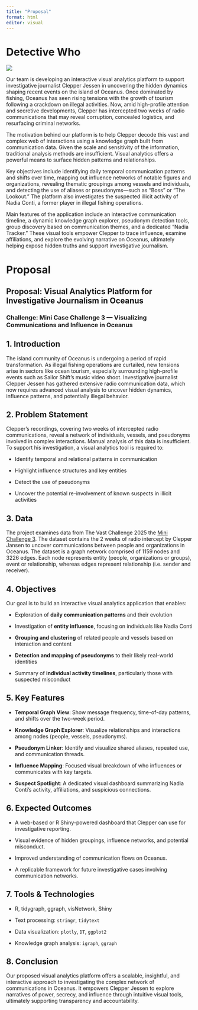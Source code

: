 ```yaml
---
title: "Proposal"
format: html
editor: visual
---
```


# Detective Who

![](https://encrypted-tbn0.gstatic.com/images?q=tbn:ANd9GcRbr9NG1ZkD3p0DDrGtYcf3zOORN1_nSEWcfg&s)

Our team is developing an interactive visual analytics platform to support investigative journalist Clepper Jessen in uncovering the hidden dynamics shaping recent events on the island of Oceanus. Once dominated by fishing, Oceanus has seen rising tensions with the growth of tourism following a crackdown on illegal activities. Now, amid high-profile attention and secretive developments, Clepper has intercepted two weeks of radio communications that may reveal corruption, concealed logistics, and resurfacing criminal networks.

The motivation behind our platform is to help Clepper decode this vast and complex web of interactions using a knowledge graph built from communication data. Given the scale and sensitivity of the information, traditional analysis methods are insufficient. Visual analytics offers a powerful means to surface hidden patterns and relationships.

Key objectives include identifying daily temporal communication patterns and shifts over time, mapping out influence networks of notable figures and organizations, revealing thematic groupings among vessels and individuals, and detecting the use of aliases or pseudonyms—such as “Boss” or “The Lookout.” The platform also investigates the suspected illicit activity of Nadia Conti, a former player in illegal fishing operations.

Main features of the application include an interactive communication timeline, a dynamic knowledge graph explorer, pseudonym detection tools, group discovery based on communication themes, and a dedicated “Nadia Tracker.” These visual tools empower Clepper to trace influence, examine affiliations, and explore the evolving narrative on Oceanus, ultimately helping expose hidden truths and support investigative journalism.

# Proposal

## **Proposal: Visual Analytics Platform for Investigative Journalism in Oceanus**

### **Challenge:** Mini Case Challenge 3 — Visualizing Communications and Influence in Oceanus

## **1. Introduction**

The island community of Oceanus is undergoing a period of rapid transformation. As illegal fishing operations are curtailed, new tensions arise in sectors like ocean tourism, especially surrounding high-profile events such as Sailor Shift’s music video shoot. Investigative journalist Clepper Jessen has gathered extensive radio communication data, which now requires advanced visual analysis to uncover hidden dynamics, influence patterns, and potentially illegal behavior.

## **2. Problem Statement**

Clepper's recordings, covering two weeks of intercepted radio communications, reveal a network of individuals, vessels, and pseudonyms involved in complex interactions. Manual analysis of this data is insufficient. To support his investigation, a visual analytics tool is required to:

-   Identify temporal and relational patterns in communication

-   Highlight influence structures and key entities

-   Detect the use of pseudonyms

-   Uncover the potential re-involvement of known suspects in illicit activities

## 3. Data

The project examines data from The Vast Challenge 2025 the <a href ="https://vast-challenge.github.io/2025/MC3.html">Mini Challenge 3</a>. The dataset contains the 2 weeks of radio intercept by Clepper Jansen to uncover communications between people and organizations in Oceanus. The dataset is a graph network comprised of 1159 nodes and 3226 edges. Each node represents entity (people, organizations or groups), event or relationship, whereas edges represent relationship (i.e. sender and receiver).

## **4. Objectives**

Our goal is to build an interactive visual analytics application that enables:

-   Exploration of **daily communication patterns** and their evolution

-   Investigation of **entity influence**, focusing on individuals like Nadia Conti

-   **Grouping and clustering** of related people and vessels based on interaction and content

-   **Detection and mapping of pseudonyms** to their likely real-world identities

-   Summary of **individual activity timelines**, particularly those with suspected misconduct

## **5. Key Features**

-   **Temporal Graph View**: Show message frequency, time-of-day patterns, and shifts over the two-week period.

-   **Knowledge Graph Explorer**: Visualize relationships and interactions among nodes (people, vessels, pseudonyms).

-   **Pseudonym Linker**: Identify and visualize shared aliases, repeated use, and communication threads.

-   **Influence Mapping**: Focused visual breakdown of who influences or communicates with key targets.

-   **Suspect Spotlight**: A dedicated visual dashboard summarizing Nadia Conti’s activity, affiliations, and suspicious connections.

## **6. Expected Outcomes**

-   A web-based or R Shiny-powered dashboard that Clepper can use for investigative reporting.

-   Visual evidence of hidden groupings, influence networks, and potential misconduct.

-   Improved understanding of communication flows on Oceanus.

-   A replicable framework for future investigative cases involving communication networks.

## **7. Tools & Technologies**

-   R, tidygraph, ggraph, visNetwork, Shiny

-   Text processing: `stringr`, `tidytext`

-   Data visualization: `plotly`, `DT`, `ggplot2`

-   Knowledge graph analysis: `igraph`, `ggraph`

## **8. Conclusion**

Our proposed visual analytics platform offers a scalable, insightful, and interactive approach to investigating the complex network of communications in Oceanus. It empowers Clepper Jessen to explore narratives of power, secrecy, and influence through intuitive visual tools, ultimately supporting transparency and accountability.
